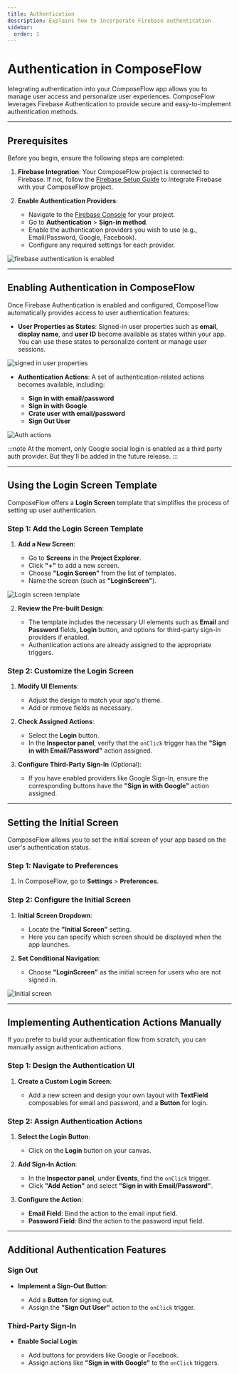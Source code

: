```yaml
---
title: Authentication
description: Explains how to incorporate Firebase authentication
sidebar:
  order: 1
---
```



# Authentication in ComposeFlow

Integrating authentication into your ComposeFlow app allows you to manage user access and personalize user experiences. ComposeFlow leverages Firebase Authentication to provide secure and easy-to-implement authentication methods.

---

## Prerequisites

Before you begin, ensure the following steps are completed:

1. **Firebase Integration**: Your ComposeFlow project is connected to Firebase. If not, follow the [Firebase Setup Guide](/firebase/setup) to integrate Firebase with your ComposeFlow project.

2. **Enable Authentication Providers**:

    - Navigate to the [Firebase Console](https://console.firebase.google.com/) for your project.
    - Go to **Authentication** > **Sign-in method**.
    - Enable the authentication providers you wish to use (e.g., Email/Password, Google, Facebook).
    - Configure any required settings for each provider.

![firebase authentication is enabled](/image/firebase_authentication_enabled.png)

---

## Enabling Authentication in ComposeFlow

Once Firebase Authentication is enabled and configured, ComposeFlow automatically provides access to user authentication features:

- **User Properties as States**: Signed-in user properties such as **email**, **display name**, and **user ID** become available as states within your app. You can use these states to personalize content or manage user sessions.

![signed in user properties](/image/signed_in_user_properties.png)

- **Authentication Actions**: A set of authentication-related actions becomes available, including:

    - **Sign in with email/password**
    - **Sign in with Google**
    - **Crate user with email/password**
    - **Sign Out User**

![Auth actions](/image/auth_actions.png)

:::note
At the moment, only Google social login is enabled as a third party auth provider.
But they'll be added in the future release.
:::

---

## Using the Login Screen Template

ComposeFlow offers a **Login Screen** template that simplifies the process of setting up user authentication.

### Step 1: Add the Login Screen Template

1. **Add a New Screen**:

    - Go to **Screens** in the **Project Explorer**.
    - Click **"+"** to add a new screen.
    - Choose **"Login Screen"** from the list of templates.
    - Name the screen (such as **"LoginScreen"**).

![Login screen template](/image/login_screen_template.png)

2. **Review the Pre-built Design**:

    - The template includes the necessary UI elements such as **Email** and **Password** fields, **Login** button, and options for third-party sign-in providers if enabled.
    - Authentication actions are already assigned to the appropriate triggers.

### Step 2: Customize the Login Screen

1. **Modify UI Elements**:

    - Adjust the design to match your app's theme.
    - Add or remove fields as necessary.

2. **Check Assigned Actions**:

    - Select the **Login** button.
    - In the **Inspector panel**, verify that the `onClick` trigger has the **"Sign in with Email/Password"** action assigned.

3. **Configure Third-Party Sign-In** (Optional):

    - If you have enabled providers like Google Sign-In, ensure the corresponding buttons have the **"Sign in with Google"** action assigned.

---

## Setting the Initial Screen

ComposeFlow allows you to set the initial screen of your app based on the user's authentication status.

### Step 1: Navigate to Preferences

1. In ComposeFlow, go to **Settings** > **Preferences**.

### Step 2: Configure the Initial Screen

1. **Initial Screen Dropdown**:

    - Locate the **"Initial Screen"** setting.
    - Here you can specify which screen should be displayed when the app launches.

2. **Set Conditional Navigation**:

    - Choose **"LoginScreen"** as the initial screen for users who are not signed in.

![Initial screen](/image/initial_screen_setting.png)

---

## Implementing Authentication Actions Manually

If you prefer to build your authentication flow from scratch, you can manually assign authentication actions.

### Step 1: Design the Authentication UI

1. **Create a Custom Login Screen**:

    - Add a new screen and design your own layout with **TextField** composables for email and password, and a **Button** for login.

### Step 2: Assign Authentication Actions

1. **Select the Login Button**:

    - Click on the **Login** button on your canvas.

2. **Add Sign-In Action**:

    - In the **Inspector panel**, under **Events**, find the `onClick` trigger.
    - Click **"Add Action"** and select **"Sign in with Email/Password"**.

3. **Configure the Action**:

    - **Email Field**: Bind the action to the email input field.
    - **Password Field**: Bind the action to the password input field.

---

## Additional Authentication Features

### Sign Out

- **Implement a Sign-Out Button**:

    - Add a **Button** for signing out.
    - Assign the **"Sign Out User"** action to the `onClick` trigger.

### Third-Party Sign-In

- **Enable Social Login**:

    - Add buttons for providers like Google or Facebook.
    - Assign actions like **"Sign in with Google"** to the `onClick` triggers.
